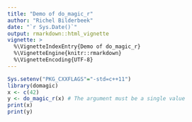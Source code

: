 ```yaml
---
title: "Demo of do_magic_r"
author: "Richel Bilderbeek"
date: "`r Sys.Date()`"
output: rmarkdown::html_vignette
vignette: >
  %\VignetteIndexEntry{Demo of do_magic_r}
  %\VignetteEngine{knitr::rmarkdown}
  %\VignetteEncoding{UTF-8}
---
```


```r
Sys.setenv("PKG_CXXFLAGS"="-std=c++11")
library(domagic)
x <- c(42)
y <- do_magic_r(x) # The argument must be a single value
print(x)
print(y)
```
